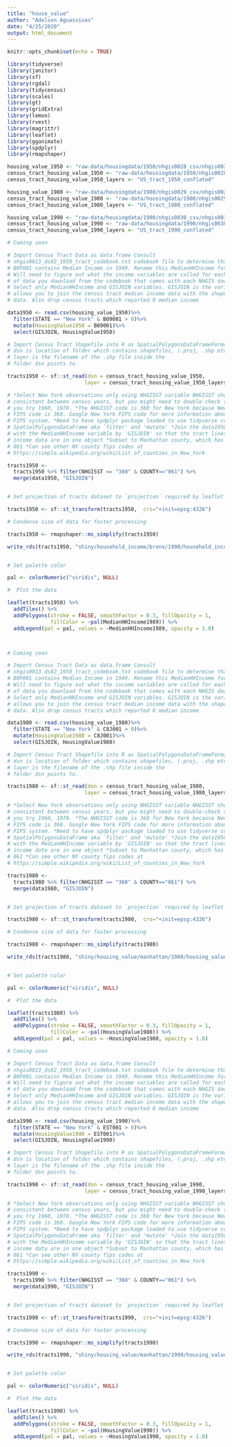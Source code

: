 ```yaml
---
title: "house_value"
author: "Adelson Aguasvivas"
date: "4/25/2020"
output: html_document
---
```


```r
knitr::opts_chunk$set(echo = TRUE)

library(tidyverse)
library(janitor)
library(sf)
library(rgdal)
library(tidycensus)
library(scales)
library(gt)
library(gridExtra)
library(lemon)
library(rvest)
library(magrittr)
library(leaflet)
library(gganimate)
library(spdplyr)
library(rmapshaper)

housing_value_1950 <- "raw-data/housingdata/1950/nhgis0028_csv/nhgis0028_ds82_1950_tract.csv"
census_tract_housing_value_1950 <- "raw-data/housingdata/1950/nhgis0028_shape/nhgis0028_shapefile_tl2008_us_tract_1950/"
census_tract_housing_value_1950_layers <- "US_tract_1950_conflated"

housing_value_1980 <- "raw-data/housingdata/1980/nhgis0029_csv/nhgis0029_ds104_1980_tract.csv"
census_tract_housing_value_1980 <- "raw-data/housingdata/1980/nhgis0029_shape/nhgis0029_shapefile_tl2008_us_tract_1980/"
census_tract_housing_value_1980_layers <- "US_tract_1980_conflated"

housing_value_1990 <- "raw-data/housingdata/1990/nhgis0030_csv/nhgis0030_ds120_1990_tract.csv"
census_tract_housing_value_1990 <- "raw-data/housingdata/1990/nhgis0030_shape/nhgis0030_shapefile_tl2008_us_tract_1990/"
census_tract_housing_value_1990_layers <- "US_tract_1990_conflated"

```

```r

# Coming soon

# Import Census Tract Data as data.frame Consult
# nhgis0013_ds82_1950_tract_codebook.txt codebook file to determine that column
# B0F001 contains Median Income in 1949. Rename this MedianHHIncome for clarity.
# Will need to figure out what the income variables are called for each new year
# of data you download from the codebook that comes with each NHGIS download.
# Select only MedianHHIncome and GISJOIN variables. GISJOIN is the variable that
# allows you to join the census tract median income data with the shapefile
# data. Also drop census tracts which reported 0 median income

data1950 <- read.csv(housing_value_1950)%>%
  filter(STATE == "New York" & B09001 > 0)%>%
  mutate(HousingValue1950 = B09001)%>%
  select(GISJOIN, HousingValue1950)

# Import Census Tract Shapefile into R as SpatialPolygonsDataFrameFormat (SP Dataframe)
# dsn is location of folder which contains shapefiles, (.proj, .shp etc.)
# layer is the filename of the .shp file inside the
# folder dsn points to. 

tracts1950 <- sf::st_read(dsn = census_tract_housing_value_1950,
                         layer = census_tract_housing_value_1950_layers)

# *Select New York observations only using NHGISST variable NHGISST should be
# consistent between census years, but you might need to double-check this if
# you try 1960, 1970. *The NHGISST code is 360 for New York because New York's
# FIPS code is 360. Google New York FIPS code for more information about the
# FIPS system. *Need to have spdplyr package loaded to use tidyverse commands on
# SpatialPolygonsDataFrame aka `filter' and 'mutate' *Join the data1950 data
# with the MedianHHIncome variable by 'GISJOIN' so that the tract lines and
# income data are in one object *Subset to Manhattan county, which has FIPS code
# 061 *Can see other NY county fips codes at
# https://simple.wikipedia.org/wiki/List_of_counties_in_New_York

tracts1950 <-
  tracts1950 %>% filter(NHGISST == "360" & COUNTY=="061") %>%
  merge(data1950, "GISJOIN")


# Set projection of tracts dataset to `projection` required by leaflet

tracts1950 <- sf::st_transform(tracts1950,  crs="+init=epsg:4326")

# Condense size of data for faster processing

tracts1950 <- rmapshaper::ms_simplify(tracts1950)

write_rds(tracts1950, "shiny/household_income/bronx/1990/household_income_1990.rds")


# Set palette color

pal <- colorNumeric("viridis", NULL)

#  Plot the data

leaflet(tracts1950) %>%
  addTiles() %>%
  addPolygons(stroke = FALSE, smoothFactor = 0.3, fillOpacity = 1,
              fillColor = ~pal(MedianHHIncome1989)) %>%
  addLegend(pal = pal, values = ~MedianHHIncome1989, opacity = 1.0)




```

```r

# Coming soon

# Import Census Tract Data as data.frame Consult
# nhgis0013_ds82_1950_tract_codebook.txt codebook file to determine that column
# B0F001 contains Median Income in 1949. Rename this MedianHHIncome for clarity.
# Will need to figure out what the income variables are called for each new year
# of data you download from the codebook that comes with each NHGIS download.
# Select only MedianHHIncome and GISJOIN variables. GISJOIN is the variable that
# allows you to join the census tract median income data with the shapefile
# data. Also drop census tracts which reported 0 median income

data1980 <- read.csv(housing_value_1980)%>%
  filter(STATE == "New York" & C8J001 > 0)%>%
  mutate(HousingValue1980 = C8J001)%>%
  select(GISJOIN, HousingValue1980)

# Import Census Tract Shapefile into R as SpatialPolygonsDataFrameFormat (SP Dataframe)
# dsn is location of folder which contains shapefiles, (.proj, .shp etc.)
# layer is the filename of the .shp file inside the
# folder dsn points to. 

tracts1980 <- sf::st_read(dsn = census_tract_housing_value_1980,
                         layer = census_tract_housing_value_1980_layers)

# *Select New York observations only using NHGISST variable NHGISST should be
# consistent between census years, but you might need to double-check this if
# you try 1960, 1970. *The NHGISST code is 360 for New York because New York's
# FIPS code is 360. Google New York FIPS code for more information about the
# FIPS system. *Need to have spdplyr package loaded to use tidyverse commands on
# SpatialPolygonsDataFrame aka `filter' and 'mutate' *Join the data1950 data
# with the MedianHHIncome variable by 'GISJOIN' so that the tract lines and
# income data are in one object *Subset to Manhattan county, which has FIPS code
# 061 *Can see other NY county fips codes at
# https://simple.wikipedia.org/wiki/List_of_counties_in_New_York

tracts1980 <-
  tracts1980 %>% filter(NHGISST == "360" & COUNTY=="061") %>%
  merge(data1980, "GISJOIN")


# Set projection of tracts dataset to `projection` required by leaflet

tracts1980 <- sf::st_transform(tracts1980,  crs="+init=epsg:4326")

# Condense size of data for faster processing

tracts1980 <- rmapshaper::ms_simplify(tracts1980)

write_rds(tracts1980, "shiny/housing_value/manhattan/1980/housing_value_1980.rds")


# Set palette color

pal <- colorNumeric("viridis", NULL)

#  Plot the data

leaflet(tracts1980) %>%
  addTiles() %>%
  addPolygons(stroke = FALSE, smoothFactor = 0.3, fillOpacity = 1,
              fillColor = ~pal(HousingValue1980)) %>%
  addLegend(pal = pal, values = ~HousingValue1980, opacity = 1.0)

```

```r

# Coming soon

# Import Census Tract Data as data.frame Consult
# nhgis0013_ds82_1950_tract_codebook.txt codebook file to determine that column
# B0F001 contains Median Income in 1949. Rename this MedianHHIncome for clarity.
# Will need to figure out what the income variables are called for each new year
# of data you download from the codebook that comes with each NHGIS download.
# Select only MedianHHIncome and GISJOIN variables. GISJOIN is the variable that
# allows you to join the census tract median income data with the shapefile
# data. Also drop census tracts which reported 0 median income

data1990 <- read.csv(housing_value_1990)%>%
  filter(STATE == "New York" & EST001 > 0)%>%
  mutate(HousingValue1990 = EST001)%>%
  select(GISJOIN, HousingValue1990)

# Import Census Tract Shapefile into R as SpatialPolygonsDataFrameFormat (SP Dataframe)
# dsn is location of folder which contains shapefiles, (.proj, .shp etc.)
# layer is the filename of the .shp file inside the
# folder dsn points to. 

tracts1990 <- sf::st_read(dsn = census_tract_housing_value_1990,
                         layer = census_tract_housing_value_1990_layers)

# *Select New York observations only using NHGISST variable NHGISST should be
# consistent between census years, but you might need to double-check this if
# you try 1960, 1970. *The NHGISST code is 360 for New York because New York's
# FIPS code is 360. Google New York FIPS code for more information about the
# FIPS system. *Need to have spdplyr package loaded to use tidyverse commands on
# SpatialPolygonsDataFrame aka `filter' and 'mutate' *Join the data1950 data
# with the MedianHHIncome variable by 'GISJOIN' so that the tract lines and
# income data are in one object *Subset to Manhattan county, which has FIPS code
# 061 *Can see other NY county fips codes at
# https://simple.wikipedia.org/wiki/List_of_counties_in_New_York

tracts1990 <-
  tracts1990 %>% filter(NHGISST == "360" & COUNTY=="061") %>%
  merge(data1990, "GISJOIN")


# Set projection of tracts dataset to `projection` required by leaflet

tracts1990 <- sf::st_transform(tracts1990,  crs="+init=epsg:4326")

# Condense size of data for faster processing

tracts1990 <- rmapshaper::ms_simplify(tracts1990)

write_rds(tracts1990, "shiny/housing_value/manhattan/1990/housing_value_1990.rds")


# Set palette color

pal <- colorNumeric("viridis", NULL)

#  Plot the data

leaflet(tracts1990) %>%
  addTiles() %>%
  addPolygons(stroke = FALSE, smoothFactor = 0.3, fillOpacity = 1,
              fillColor = ~pal(HousingValue1990)) %>%
  addLegend(pal = pal, values = ~HousingValue1990, opacity = 1.0)


```


